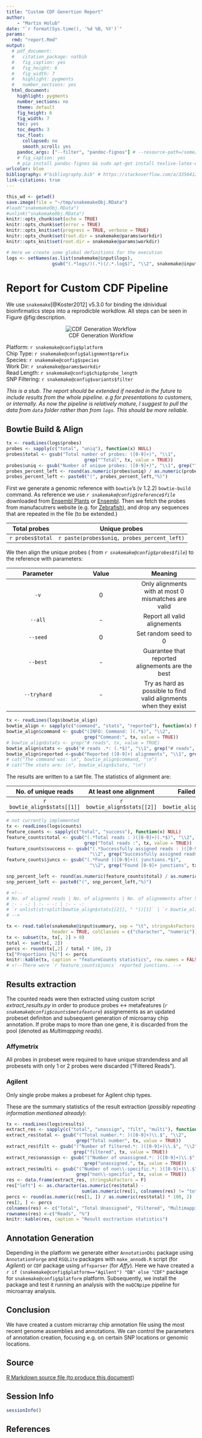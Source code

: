```yaml
---
title: "Custom CDF Genertion Report"
author:
    - "Martin Holub"
date: "`r format(Sys.time(), '%d %B, %Y')`"
params:
  rmd: "report.Rmd"
output:
  # pdf_document:
  #   citation_package: natbib
  #   fig_caption: yes
  #   fig_height: 6
  #   fig_width: 7
  #   highlight: pygments
  #   number_sections: yes
  html_document:
    highlight: pygments
    number_sections: no
    theme: default
    fig_height: 6
    fig_width: 7
    toc: yes
    toc_depth: 3
    toc_float:
      collapsed: no
      smooth_scroll: yes
    pandoc_args: ["--filter", "pandoc-fignos"] # --resource-path=/some/path" .. can be helpful
    # fig_caption: yes
    # pip install pandoc-fignos && sudo apt-get install texlive-latex-extra
urlcolor: blue
bibliography: #"bibliography.bib" # https://stackoverflow.com/a/33564125
link-citations: true
---
```

<!-- snakemake -->


``` r
this_wd <- getwd()
save.image(file = "~/tmp/snakemakeObj.RData")
#load("snakemakeObj.RData")
#unlink("snakemakeObj.RData")
knitr::opts_chunk$set(echo = TRUE)
knitr::opts_chunk$set(error = TRUE)
knitr::opts_knit$set(progress = TRUE, verbose = TRUE)
knitr::opts_chunk$set(root.dir = snakemake@params$workdir)
knitr::opts_knit$set(root.dir = snakemake@params$workdir)
```


``` r
# Here we create some global definitions for the execution
logs <- setNames(as.list(snakemake@input$logs),
                 gsub("(.*logs/)(.*)(/.*.log$)", "\\2", snakemake@input$logs))
```
# Report for Custom CDF Pipeline

We use `snakemake`[@Koster2012] v5.3.0 for binding the idnividual bioinfirmatics steps into a reprodicble workdlow. All steps can be seen in Figure @fig:description.

<center>

![CDF Generation Workflow](`r normalizePath(snakemake@input$graph)`){#fig:description}

</center>

Platform: `r snakemake@config$platform`\
Chip Type: `r snakemake@config$alignment$prefix`\
Species: `r snakemake@config$species`\
Work Dir: `r snakemake@params$workdir`\
Read Length: `r snakemake@config$chip$probe_length`\
SNP Filtering: `r snakemake@config$variants$filter`\

*This is a stub. The report should be extended if needed in the future to include results from the whole pipeline. e.g for presentations to customers, or internally. As now the pipeline is relatively mature, I suggest to pull the data from `data` folder rather than from `logs`. This should be more reliable.*


## Bowtie Build & Align

``` r
tx <- readLines(logs$probes)
probes <- sapply(c("total", "uniq"), function(x) NULL)
probes$total <- gsub("Total number of probes: ([0-9]+)", "\\1",
                             grep("^Total", tx, value = TRUE))
probes$uniq <- gsub("Number of unique probes: ([0-9]+)", "\\1", grep("^Number", tx, value = TRUE))
probes_percent_left <- round(as.numeric(probes$uniq) / as.numeric(probes$total) * 100, 2)
probes_percent_left <- paste0("(", probes_percent_left,"%)")

```

First we generate a genomic reference with `bowtie`'s (v 1.2.2) `bowtie-build` command. As reference we use *`r snakemake@config$reference$file`* downloaded from [Ensembl Plants](http://plants.ensembl.org/info/website/ftp/index.html) or [Ensembl](http://www.ensembl.org/info/data/ftp/index.html). Then we fetch the probes from manufacutrers website (e.g. for [Zebrafish](https://www.thermofisher.com/order/catalog/product/902004?SID=srch-srp-902004)), and drop any sequences that are repeated in the file (to be extended.)

Total probes | Unique probes
:---: | :---:
`r probes$total` | `r paste(probes$uniq, probes_percent_left)`

We then align the unique probes ( from *`r snakemake@config$probes$file`*) to the reference with parameters:

Parameter | Value | Meaning
:---: | :---: | :---:
`-v` | 0 | Only alignments with at most 0 mismatches are valid
`--all` | - | Report all valid alignements
`--seed` | 0 | Set random seed to 0
`--best` | - | Guarantee that reported alignements are the best
`--tryhard`| - | Try as hard as possible to find valid alignments when they exist

``` r
tx <- readLines(logs$bowtie_align)
bowtie_align <- sapply(c("command", "stats", "reported"), function(x) NULL)
bowtie_align$command <- gsub("(INFO: Command: )(.*$)", "\\2",
                             grep("Command:", tx, value = TRUE))
# bowtie_align$stats <- grep("# reads", tx, value = TRUE)
bowtie_align$stats <- gsub("# reads .*: (.*$)", "\\1", grep("# reads", tx, value = TRUE))
bowtie_align$reported <-gsub("Reported ([0-9]+) alignments", "\\1", grep("^Reported", tx, value = TRUE))
# cat("The command was: \n", bowtie_align$command, "\n")
# cat("The stats are: \n", bowtie_align$stats, "\n")
```

The results are written to a `SAM` file. The statistics of alignment are:

No. of unique reads | At least one alignment | Failed to align
:---: | :---: | :---:
`r bowtie_align$stats[[1]]` | `r bowtie_align$stats[[2]]` | `r bowtie_align$stats[[3]]`

<!-- ## SNP filtering (optional) -->
<!-- How to disable optinal blokcs of text elgantly? -->

<!-- After converting the file to `BAM` format and sorting it, the reads are filtered for central-parto verlap with a location of known SNP. The match is dicarded if there is an overlap in the central `r snakemake@config$chip$probe_length - 2*snakemake@config$chip$probe_clip` bases. The SNP locations are specified in file *`r snakemake@config$variants$file`*. The `BAM` file is converted to `BED` format using `bedtools` and inverse-intersected with the `VCF` file. Only reads that remain after this operation are preserved from the original `BAM` file. -->


``` r
# not currently implemented
tx <- readLines(logs$counts)
feature_counts <- sapply(c("total", "success"), function(x) NULL)
feature_counts$total <- gsub("(.*Total reads : )([0-9]+)(.*$)", "\\2",
                             grep("Total reads :", tx, value = TRUE))
feature_counts$success <- gsub("(.*Successfully assigned reads : )([0-9]+ \\([0-9]+\\.[0-9]%\\))(.*$)",
                               "\\2", grep("Successfully assigned reads :", tx, value = TRUE))
feature_counts$juncs <- gsub("(.*Found )([0-9]+)( junctions.*$)",
                               "\\2", grep("Found [0-9]+ junctions", tx, value = TRUE))

snp_percent_left <- round(as.numeric(feature_counts$total) / as.numeric(bowtie_align$reported) * 100, 2)
snp_percent_left <- paste0("(", snp_percent_left,"%)")

# <!--
# No. of aligned reads | No. of alignments | No. of alignements after SNP filtering
# :- - -: | :- - -: | :- - -:
# `r unlist(strsplit(bowtie_align$stats[[2]], " "))[1]` | `r bowtie_align$reported` | `r paste(feature_counts$total, snp_percent_left)`
# -->
```

<!--
## Counting the reads

The assignements of reads to metafeatures was done using `featureCounts` v1.6.1 from the `Subread` package. The counting was done on *`r snakemake@config$counts$feature`* level and summarized on *`r snakemake@config$counts$metafeature`* level. The information on features and metafeatures was drawn from the annotation file (*`r snakemake@config$annotation$file`*), downloaded from [Ensembl Plants Website](http://plants.ensembl.org/info/website/ftp/index.html). The summary statistics of counting are as follows:
-->

``` r
tx <- read.table(snakemake@input$summary, sep = "\t", stringsAsFactors = F,
                 header = TRUE, colClasses = c("character", "numeric"))
tx <- subset(tx, tx[, 2] > 0)
total <- sum(tx[, 2])
percs <- round(tx[,2] / total * 100, 2)
tx["Proportions [%]"] <- percs
knitr::kable(tx, caption = "featureCounts statistics", row.names = FALSE)
# <!--There were `r feature_counts$juncs` reported junctions. -->
```
## Results extraction

The counted reads were then extracted using custom script *extract_results.py* in order to produce probes <-> metafeatures (*`r snakemake@config$counts$metafeature`*) assignements as an updated probeset definiton and subsequent generation of microarray chip annotation. If probe maps to more than one gene, it is discarded from the pool (denoted as *Multimapping reads*).

### Affymetrix
<!-- Could make these sections conditional but difficult to make it elegant. -->

All probes in probeset were required to have unique strandendess and all probesets with only 1 or 2 probes were discarded ("Filtered Reads").

### Agilent
Only single probe makes a probeset for Agilent chip types.

These are the summary statistics of the result extraction (*possibly repeating information mentioned already*):

``` r
tx <- readLines(logs$results)
extract_res <- sapply(c("total", "unassign", "filt", "multi"), function(x) NULL)
extract_res$total <- gsub("(^Total number.*: )([0-9]+)\\.$", "\\2",
                          grep("Total number", tx, value = TRUE))
extract_res$filt <- gsub("(^Number of filtered.*: )([0-9]+)\\.$", "\\2",
                         grep("filtered", tx, value = TRUE))
extract_res$unassign <- gsub("(^Number of unassigned.*: )([0-9]+)\\.$", "\\2",
                             grep("unassigned.", tx, value = TRUE))
extract_res$multi <- gsub("(^Number of non\\-specific.*: )([0-9]+)\\.$", "\\2",
                          grep("non\\-specific", tx, value = TRUE))
res <- data.frame(extract_res, stringsAsFactors = F)
res["left"] <- as.character(as.numeric(res$total) -
                            sum(as.numeric(res[1, colnames(res) != "total"])))
percs <- round(as.numeric(res[1, ]) / as.numeric(res$total) * 100, 2)
res[2, ] <- percs
colnames(res) <- c("Total", "Total Unassigned", "Filtered", "Multimapping", "Kept")
rownames(res) <-c("Reads", "%")
knitr::kable(res, caption = "Result exctraction statistics")
```

## Annotation Generation

Depending in the platform we generate either `AnnotationDbi` package using `AnnotationForge` and `RSQLite` packages with `make_annodb.R` script (for *Agilent*) or `CDF` package using `affxparser` (for *Affy*). Here we have created a `r if (snakemake@config$platform=="Agilent") "DB" else "CDF"` package for `snakemake@config$platform` platform. Subsequently, we install the package and test it running an analysis with the `maQCNpipe` pipeline for microarray analysis.

## Conclusion
We have created a custom micrarray chip annotation file using the most recent genome assemblies and annotations. We can control the parameters of annotation creation, focusing e.g. on certain SNP locations or genomic locations.

## Source
<a download="report.Rmd" href="`r base64enc::dataURI(file = params$rmd, mime = 'text/rmd', encoding = 'base64')`">R Markdown source file (to produce this document)</a>

## Session Info
```r
sessionInfo()
```

## References
